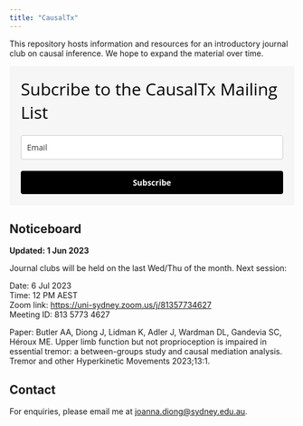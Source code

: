 ```yaml
---
title: "CausalTx"
---
```


This repository hosts information and resources for an introductory journal club on causal inference. We hope to expand the material over time.

```{=html}
<style type="text/css">@import url("https://assets.mlcdn.com/fonts.css?version=1689246");</style>
    <style type="text/css">
    /* LOADER */
    .ml-form-embedSubmitLoad {
      display: inline-block;
      width: 20px;
      height: 20px;
    }

    .g-recaptcha {
    transform: scale(1);
    -webkit-transform: scale(1);
    transform-origin: 0 0;
    -webkit-transform-origin: 0 0;
    height: ;
    }

    .sr-only {
      position: absolute;
      width: 1px;
      height: 1px;
      padding: 0;
      margin: -1px;
      overflow: hidden;
      clip: rect(0,0,0,0);
      border: 0;
    }

    .ml-form-embedSubmitLoad:after {
      content: " ";
      display: block;
      width: 11px;
      height: 11px;
      margin: 1px;
      border-radius: 50%;
      border: 4px solid #fff;
    border-color: #ffffff #ffffff #ffffff transparent;
    animation: ml-form-embedSubmitLoad 1.2s linear infinite;
    }
    @keyframes ml-form-embedSubmitLoad {
      0% {
      transform: rotate(0deg);
      }
      100% {
      transform: rotate(360deg);
      }
    }
      #mlb2-6306865.ml-form-embedContainer {
        box-sizing: border-box;
        display: table;
        margin: 0 auto;
        position: static;
        width: 100% !important;
      }
      #mlb2-6306865.ml-form-embedContainer h4,
      #mlb2-6306865.ml-form-embedContainer p,
      #mlb2-6306865.ml-form-embedContainer span,
      #mlb2-6306865.ml-form-embedContainer button {
        text-transform: none !important;
        letter-spacing: normal !important;
      }
      #mlb2-6306865.ml-form-embedContainer .ml-form-embedWrapper {
        background-color: #f6f6f6;
        
        border-width: 0px;
        border-color: transparent;
        border-radius: 4px;
        border-style: solid;
        box-sizing: border-box;
        display: inline-block !important;
        margin: 0;
        padding: 0;
        position: relative;
              }
      #mlb2-6306865.ml-form-embedContainer .ml-form-embedWrapper.embedPopup,
      #mlb2-6306865.ml-form-embedContainer .ml-form-embedWrapper.embedDefault { width: 590px; }
      #mlb2-6306865.ml-form-embedContainer .ml-form-embedWrapper.embedForm { max-width: 590px; width: 100%; }
      #mlb2-6306865.ml-form-embedContainer .ml-form-align-left { text-align: left; }
      #mlb2-6306865.ml-form-embedContainer .ml-form-align-center { text-align: center; }
      #mlb2-6306865.ml-form-embedContainer .ml-form-align-default { display: table-cell !important; vertical-align: middle !important; text-align: center !important; }
      #mlb2-6306865.ml-form-embedContainer .ml-form-align-right { text-align: right; }
      #mlb2-6306865.ml-form-embedContainer .ml-form-embedWrapper .ml-form-embedHeader img {
        border-top-left-radius: 4px;
        border-top-right-radius: 4px;
        height: auto;
        margin: 0 auto !important;
        max-width: 100%;
        width: undefinedpx;
      }
      #mlb2-6306865.ml-form-embedContainer .ml-form-embedWrapper .ml-form-embedBody,
      #mlb2-6306865.ml-form-embedContainer .ml-form-embedWrapper .ml-form-successBody {
        padding: 20px 20px 0 20px;
      }
      #mlb2-6306865.ml-form-embedContainer .ml-form-embedWrapper .ml-form-embedBody.ml-form-embedBodyHorizontal {
        padding-bottom: 0;
      }
      #mlb2-6306865.ml-form-embedContainer .ml-form-embedWrapper .ml-form-embedBody .ml-form-embedContent,
      #mlb2-6306865.ml-form-embedContainer .ml-form-embedWrapper .ml-form-successBody .ml-form-successContent {
        text-align: left;
        margin: 0 0 20px 0;
      }
      #mlb2-6306865.ml-form-embedContainer .ml-form-embedWrapper .ml-form-embedBody .ml-form-embedContent h4,
      #mlb2-6306865.ml-form-embedContainer .ml-form-embedWrapper .ml-form-successBody .ml-form-successContent h4 {
        color: #000000;
        font-family: 'Open Sans', Arial, Helvetica, sans-serif;
        font-size: 30px;
        font-weight: 400;
        margin: 0 0 10px 0;
        text-align: left;
        word-break: break-word;
      }
      #mlb2-6306865.ml-form-embedContainer .ml-form-embedWrapper .ml-form-embedBody .ml-form-embedContent p,
      #mlb2-6306865.ml-form-embedContainer .ml-form-embedWrapper .ml-form-successBody .ml-form-successContent p {
        color: #000000;
        font-family: 'Open Sans', Arial, Helvetica, sans-serif;
        font-size: 14px;
        font-weight: 400;
        line-height: 20px;
        margin: 0 0 10px 0;
        text-align: left;
      }
      #mlb2-6306865.ml-form-embedContainer .ml-form-embedWrapper .ml-form-embedBody .ml-form-embedContent ul,
      #mlb2-6306865.ml-form-embedContainer .ml-form-embedWrapper .ml-form-embedBody .ml-form-embedContent ol,
      #mlb2-6306865.ml-form-embedContainer .ml-form-embedWrapper .ml-form-successBody .ml-form-successContent ul,
      #mlb2-6306865.ml-form-embedContainer .ml-form-embedWrapper .ml-form-successBody .ml-form-successContent ol {
        color: #000000;
        font-family: 'Open Sans', Arial, Helvetica, sans-serif;
        font-size: 14px;
      }
      #mlb2-6306865.ml-form-embedContainer .ml-form-embedWrapper .ml-form-embedBody .ml-form-embedContent ol ol,
      #mlb2-6306865.ml-form-embedContainer .ml-form-embedWrapper .ml-form-successBody .ml-form-successContent ol ol {
        list-style-type: lower-alpha;
      }
      #mlb2-6306865.ml-form-embedContainer .ml-form-embedWrapper .ml-form-embedBody .ml-form-embedContent ol ol ol,
      #mlb2-6306865.ml-form-embedContainer .ml-form-embedWrapper .ml-form-successBody .ml-form-successContent ol ol ol {
        list-style-type: lower-roman;
      }
      #mlb2-6306865.ml-form-embedContainer .ml-form-embedWrapper .ml-form-embedBody .ml-form-embedContent p a,
      #mlb2-6306865.ml-form-embedContainer .ml-form-embedWrapper .ml-form-successBody .ml-form-successContent p a {
        color: #000000;
        text-decoration: underline;
      }

      #mlb2-6306865.ml-form-embedContainer .ml-form-embedWrapper .ml-block-form .ml-field-group {
        text-align: left!important;
      }

      #mlb2-6306865.ml-form-embedContainer .ml-form-embedWrapper .ml-block-form .ml-field-group label {
        margin-bottom: 5px;
        color: #333333;
        font-size: 14px;
        font-family: 'Open Sans', Arial, Helvetica, sans-serif;
        font-weight: bold; font-style: normal; text-decoration: none;;
        display: inline-block;
        line-height: 20px;
      }
      #mlb2-6306865.ml-form-embedContainer .ml-form-embedWrapper .ml-form-embedBody .ml-form-embedContent p:last-child,
      #mlb2-6306865.ml-form-embedContainer .ml-form-embedWrapper .ml-form-successBody .ml-form-successContent p:last-child {
        margin: 0;
      }
      #mlb2-6306865.ml-form-embedContainer .ml-form-embedWrapper .ml-form-embedBody form {
        margin: 0;
        width: 100%;
      }
      #mlb2-6306865.ml-form-embedContainer .ml-form-embedWrapper .ml-form-embedBody .ml-form-formContent,
      #mlb2-6306865.ml-form-embedContainer .ml-form-embedWrapper .ml-form-embedBody .ml-form-checkboxRow {
        margin: 0 0 20px 0;
        width: 100%;
      }
      #mlb2-6306865.ml-form-embedContainer .ml-form-embedWrapper .ml-form-embedBody .ml-form-checkboxRow {
        float: left;
      }
      #mlb2-6306865.ml-form-embedContainer .ml-form-embedWrapper .ml-form-embedBody .ml-form-formContent.horozintalForm {
        margin: 0;
        padding: 0 0 20px 0;
        width: 100%;
        height: auto;
        float: left;
      }
      #mlb2-6306865.ml-form-embedContainer .ml-form-embedWrapper .ml-form-embedBody .ml-form-fieldRow {
        margin: 0 0 10px 0;
        width: 100%;
      }
      #mlb2-6306865.ml-form-embedContainer .ml-form-embedWrapper .ml-form-embedBody .ml-form-fieldRow.ml-last-item {
        margin: 0;
      }
      #mlb2-6306865.ml-form-embedContainer .ml-form-embedWrapper .ml-form-embedBody .ml-form-fieldRow.ml-formfieldHorizintal {
        margin: 0;
      }
      #mlb2-6306865.ml-form-embedContainer .ml-form-embedWrapper .ml-form-embedBody .ml-form-fieldRow input {
        background-color: #ffffff !important;
        color: #333333 !important;
        border-color: #cccccc;
        border-radius: 4px !important;
        border-style: solid !important;
        border-width: 1px !important;
        font-family: 'Open Sans', Arial, Helvetica, sans-serif;
        font-size: 14px !important;
        height: auto;
        line-height: 21px !important;
        margin-bottom: 0;
        margin-top: 0;
        margin-left: 0;
        margin-right: 0;
        padding: 10px 10px !important;
        width: 100% !important;
        box-sizing: border-box !important;
        max-width: 100% !important;
      }
      #mlb2-6306865.ml-form-embedContainer .ml-form-embedWrapper .ml-form-embedBody .ml-form-fieldRow input::-webkit-input-placeholder,
      #mlb2-6306865.ml-form-embedContainer .ml-form-embedWrapper .ml-form-embedBody .ml-form-horizontalRow input::-webkit-input-placeholder { color: #333333; }

      #mlb2-6306865.ml-form-embedContainer .ml-form-embedWrapper .ml-form-embedBody .ml-form-fieldRow input::-moz-placeholder,
      #mlb2-6306865.ml-form-embedContainer .ml-form-embedWrapper .ml-form-embedBody .ml-form-horizontalRow input::-moz-placeholder { color: #333333; }

      #mlb2-6306865.ml-form-embedContainer .ml-form-embedWrapper .ml-form-embedBody .ml-form-fieldRow input:-ms-input-placeholder,
      #mlb2-6306865.ml-form-embedContainer .ml-form-embedWrapper .ml-form-embedBody .ml-form-horizontalRow input:-ms-input-placeholder { color: #333333; }

      #mlb2-6306865.ml-form-embedContainer .ml-form-embedWrapper .ml-form-embedBody .ml-form-fieldRow input:-moz-placeholder,
      #mlb2-6306865.ml-form-embedContainer .ml-form-embedWrapper .ml-form-embedBody .ml-form-horizontalRow input:-moz-placeholder { color: #333333; }

      #mlb2-6306865.ml-form-embedContainer .ml-form-embedWrapper .ml-form-embedBody .ml-form-fieldRow textarea, #mlb2-6306865.ml-form-embedContainer .ml-form-embedWrapper .ml-form-embedBody .ml-form-horizontalRow textarea {
        background-color: #ffffff !important;
        color: #333333 !important;
        border-color: #cccccc;
        border-radius: 4px !important;
        border-style: solid !important;
        border-width: 1px !important;
        font-family: 'Open Sans', Arial, Helvetica, sans-serif;
        font-size: 14px !important;
        height: auto;
        line-height: 21px !important;
        margin-bottom: 0;
        margin-top: 0;
        padding: 10px 10px !important;
        width: 100% !important;
        box-sizing: border-box !important;
        max-width: 100% !important;
      }

      #mlb2-6306865.ml-form-embedContainer .ml-form-embedWrapper .ml-form-embedBody .ml-form-fieldRow .custom-radio .custom-control-label::before, #mlb2-6306865.ml-form-embedContainer .ml-form-embedWrapper .ml-form-embedBody .ml-form-horizontalRow .custom-radio .custom-control-label::before, #mlb2-6306865.ml-form-embedContainer .ml-form-embedWrapper .ml-form-embedBody .ml-form-fieldRow .custom-checkbox .custom-control-label::before, #mlb2-6306865.ml-form-embedContainer .ml-form-embedWrapper .ml-form-embedBody .ml-form-horizontalRow .custom-checkbox .custom-control-label::before, #mlb2-6306865.ml-form-embedContainer .ml-form-embedWrapper .ml-form-embedBody .ml-form-embedPermissions .ml-form-embedPermissionsOptionsCheckbox .label-description::before, #mlb2-6306865.ml-form-embedContainer .ml-form-embedWrapper .ml-form-embedBody .ml-form-interestGroupsRow .ml-form-interestGroupsRowCheckbox .label-description::before, #mlb2-6306865.ml-form-embedContainer .ml-form-embedWrapper .ml-form-embedBody .ml-form-checkboxRow .label-description::before {
          border-color: #cccccc!important;
          background-color: #ffffff!important;
      }

      #mlb2-6306865.ml-form-embedContainer .ml-form-embedWrapper .ml-form-embedBody .ml-form-fieldRow input.custom-control-input[type="checkbox"]{
        box-sizing: border-box;
        padding: 0;
        position: absolute;
        z-index: -1;
        opacity: 0;
        margin-top: 5px;
        margin-left: -1.5rem;
        overflow: visible;
      }

      #mlb2-6306865.ml-form-embedContainer .ml-form-embedWrapper .ml-form-embedBody .ml-form-fieldRow .custom-checkbox .custom-control-label::before, #mlb2-6306865.ml-form-embedContainer .ml-form-embedWrapper .ml-form-embedBody .ml-form-horizontalRow .custom-checkbox .custom-control-label::before, #mlb2-6306865.ml-form-embedContainer .ml-form-embedWrapper .ml-form-embedBody .ml-form-embedPermissions .ml-form-embedPermissionsOptionsCheckbox .label-description::before, #mlb2-6306865.ml-form-embedContainer .ml-form-embedWrapper .ml-form-embedBody .ml-form-interestGroupsRow .ml-form-interestGroupsRowCheckbox .label-description::before, #mlb2-6306865.ml-form-embedContainer .ml-form-embedWrapper .ml-form-embedBody .ml-form-checkboxRow .label-description::before {
        border-radius: 4px!important;
      }


      #mlb2-6306865.ml-form-embedContainer .ml-form-embedWrapper .ml-form-embedBody .ml-form-checkboxRow input[type=checkbox]:checked~.label-description::after, #mlb2-6306865.ml-form-embedContainer .ml-form-embedWrapper .ml-form-embedBody .ml-form-embedPermissions .ml-form-embedPermissionsOptionsCheckbox input[type=checkbox]:checked~.label-description::after, #mlb2-6306865.ml-form-embedContainer .ml-form-embedWrapper .ml-form-embedBody .ml-form-fieldRow .custom-checkbox .custom-control-input:checked~.custom-control-label::after, #mlb2-6306865.ml-form-embedContainer .ml-form-embedWrapper .ml-form-embedBody .ml-form-horizontalRow .custom-checkbox .custom-control-input:checked~.custom-control-label::after, #mlb2-6306865.ml-form-embedContainer .ml-form-embedWrapper .ml-form-embedBody .ml-form-interestGroupsRow .ml-form-interestGroupsRowCheckbox input[type=checkbox]:checked~.label-description::after {
        background-image: url("data:image/svg+xml,%3csvg xmlns='http://www.w3.org/2000/svg' viewBox='0 0 8 8'%3e%3cpath fill='%23fff' d='M6.564.75l-3.59 3.612-1.538-1.55L0 4.26 2.974 7.25 8 2.193z'/%3e%3c/svg%3e");
      }

      #mlb2-6306865.ml-form-embedContainer .ml-form-embedWrapper .ml-form-embedBody .ml-form-fieldRow .custom-radio .custom-control-input:checked~.custom-control-label::after, #mlb2-6306865.ml-form-embedContainer .ml-form-embedWrapper .ml-form-embedBody .ml-form-fieldRow .custom-radio .custom-control-input:checked~.custom-control-label::after {
        background-image: url("data:image/svg+xml,%3csvg xmlns='http://www.w3.org/2000/svg' viewBox='-4 -4 8 8'%3e%3ccircle r='3' fill='%23fff'/%3e%3c/svg%3e");
      }

      #mlb2-6306865.ml-form-embedContainer .ml-form-embedWrapper .ml-form-embedBody .ml-form-fieldRow .custom-radio .custom-control-input:checked~.custom-control-label::before, #mlb2-6306865.ml-form-embedContainer .ml-form-embedWrapper .ml-form-embedBody .ml-form-horizontalRow .custom-radio .custom-control-input:checked~.custom-control-label::before, #mlb2-6306865.ml-form-embedContainer .ml-form-embedWrapper .ml-form-embedBody .ml-form-fieldRow .custom-checkbox .custom-control-input:checked~.custom-control-label::before, #mlb2-6306865.ml-form-embedContainer .ml-form-embedWrapper .ml-form-embedBody .ml-form-horizontalRow .custom-checkbox .custom-control-input:checked~.custom-control-label::before, #mlb2-6306865.ml-form-embedContainer .ml-form-embedWrapper .ml-form-embedBody .ml-form-embedPermissions .ml-form-embedPermissionsOptionsCheckbox input[type=checkbox]:checked~.label-description::before, #mlb2-6306865.ml-form-embedContainer .ml-form-embedWrapper .ml-form-embedBody .ml-form-interestGroupsRow .ml-form-interestGroupsRowCheckbox input[type=checkbox]:checked~.label-description::before, #mlb2-6306865.ml-form-embedContainer .ml-form-embedWrapper .ml-form-embedBody .ml-form-checkboxRow input[type=checkbox]:checked~.label-description::before  {
          border-color: #000000!important;
          background-color: #000000!important;
      }

      #mlb2-6306865.ml-form-embedContainer .ml-form-embedWrapper .ml-form-embedBody .ml-form-fieldRow .custom-radio .custom-control-label::before, #mlb2-6306865.ml-form-embedContainer .ml-form-embedWrapper .ml-form-embedBody .ml-form-horizontalRow .custom-radio .custom-control-label::before, #mlb2-6306865.ml-form-embedContainer .ml-form-embedWrapper .ml-form-embedBody .ml-form-fieldRow .custom-radio .custom-control-label::after, #mlb2-6306865.ml-form-embedContainer .ml-form-embedWrapper .ml-form-embedBody .ml-form-horizontalRow .custom-radio .custom-control-label::after, #mlb2-6306865.ml-form-embedContainer .ml-form-embedWrapper .ml-form-embedBody .ml-form-fieldRow .custom-checkbox .custom-control-label::before, #mlb2-6306865.ml-form-embedContainer .ml-form-embedWrapper .ml-form-embedBody .ml-form-fieldRow .custom-checkbox .custom-control-label::after, #mlb2-6306865.ml-form-embedContainer .ml-form-embedWrapper .ml-form-embedBody .ml-form-horizontalRow .custom-checkbox .custom-control-label::before, #mlb2-6306865.ml-form-embedContainer .ml-form-embedWrapper .ml-form-embedBody .ml-form-horizontalRow .custom-checkbox .custom-control-label::after {
           top: 2px;
           box-sizing: border-box;
      }

      #mlb2-6306865.ml-form-embedContainer .ml-form-embedWrapper .ml-form-embedBody .ml-form-embedPermissions .ml-form-embedPermissionsOptionsCheckbox .label-description::before, #mlb2-6306865.ml-form-embedContainer .ml-form-embedWrapper .ml-form-embedBody .ml-form-embedPermissions .ml-form-embedPermissionsOptionsCheckbox .label-description::after, #mlb2-6306865.ml-form-embedContainer .ml-form-embedWrapper .ml-form-embedBody .ml-form-checkboxRow .label-description::before, #mlb2-6306865.ml-form-embedContainer .ml-form-embedWrapper .ml-form-embedBody .ml-form-checkboxRow .label-description::after {
           top: 0px!important;
           box-sizing: border-box!important;
      }

      #mlb2-6306865.ml-form-embedContainer .ml-form-embedWrapper .ml-form-embedBody .ml-form-checkboxRow .label-description::before, #mlb2-6306865.ml-form-embedContainer .ml-form-embedWrapper .ml-form-embedBody .ml-form-checkboxRow .label-description::after {
        top: 0px!important;
           box-sizing: border-box!important;
      }

       #mlb2-6306865.ml-form-embedContainer .ml-form-embedWrapper .ml-form-embedBody .ml-form-interestGroupsRow .ml-form-interestGroupsRowCheckbox .label-description::after {
            top: 0px!important;
            box-sizing: border-box!important;
            position: absolute;
            left: -1.5rem;
            display: block;
            width: 1rem;
            height: 1rem;
            content: "";
       }

      #mlb2-6306865.ml-form-embedContainer .ml-form-embedWrapper .ml-form-embedBody .ml-form-interestGroupsRow .ml-form-interestGroupsRowCheckbox .label-description::before {
        top: 0px!important;
        box-sizing: border-box!important;
      }

      #mlb2-6306865.ml-form-embedContainer .ml-form-embedWrapper .ml-form-embedBody .custom-control-label::before {
          position: absolute;
          top: 4px;
          left: -1.5rem;
          display: block;
          width: 16px;
          height: 16px;
          pointer-events: none;
          content: "";
          background-color: #ffffff;
          border: #adb5bd solid 1px;
          border-radius: 50%;
      }

      #mlb2-6306865.ml-form-embedContainer .ml-form-embedWrapper .ml-form-embedBody .custom-control-label::after {
          position: absolute;
          top: 2px!important;
          left: -1.5rem;
          display: block;
          width: 1rem;
          height: 1rem;
          content: "";
      }

      #mlb2-6306865.ml-form-embedContainer .ml-form-embedWrapper .ml-form-embedBody .ml-form-embedPermissions .ml-form-embedPermissionsOptionsCheckbox .label-description::before, #mlb2-6306865.ml-form-embedContainer .ml-form-embedWrapper .ml-form-embedBody .ml-form-interestGroupsRow .ml-form-interestGroupsRowCheckbox .label-description::before, #mlb2-6306865.ml-form-embedContainer .ml-form-embedWrapper .ml-form-embedBody .ml-form-checkboxRow .label-description::before {
          position: absolute;
          top: 4px;
          left: -1.5rem;
          display: block;
          width: 16px;
          height: 16px;
          pointer-events: none;
          content: "";
          background-color: #ffffff;
          border: #adb5bd solid 1px;
          border-radius: 50%;
      }

      #mlb2-6306865.ml-form-embedContainer .ml-form-embedWrapper .ml-form-embedBody .ml-form-embedPermissions .ml-form-embedPermissionsOptionsCheckbox .label-description::after {
          position: absolute;
          top: 0px!important;
          left: -1.5rem;
          display: block;
          width: 1rem;
          height: 1rem;
          content: "";
      }

      #mlb2-6306865.ml-form-embedContainer .ml-form-embedWrapper .ml-form-embedBody .ml-form-checkboxRow .label-description::after {
          position: absolute;
          top: 0px!important;
          left: -1.5rem;
          display: block;
          width: 1rem;
          height: 1rem;
          content: "";
      }

      #mlb2-6306865.ml-form-embedContainer .ml-form-embedWrapper .ml-form-embedBody .custom-radio .custom-control-label::after {
          background: no-repeat 50%/50% 50%;
      }
      #mlb2-6306865.ml-form-embedContainer .ml-form-embedWrapper .ml-form-embedBody .custom-checkbox .custom-control-label::after, #mlb2-6306865.ml-form-embedContainer .ml-form-embedWrapper .ml-form-embedBody .ml-form-embedPermissions .ml-form-embedPermissionsOptionsCheckbox .label-description::after, #mlb2-6306865.ml-form-embedContainer .ml-form-embedWrapper .ml-form-embedBody .ml-form-interestGroupsRow .ml-form-interestGroupsRowCheckbox .label-description::after, #mlb2-6306865.ml-form-embedContainer .ml-form-embedWrapper .ml-form-embedBody .ml-form-checkboxRow .label-description::after {
          background: no-repeat 50%/50% 50%;
      }

      #mlb2-6306865.ml-form-embedContainer .ml-form-embedWrapper .ml-form-embedBody .ml-form-fieldRow .custom-control, #mlb2-6306865.ml-form-embedContainer .ml-form-embedWrapper .ml-form-embedBody .ml-form-horizontalRow .custom-control {
        position: relative;
        display: block;
        min-height: 1.5rem;
        padding-left: 1.5rem;
      }

      #mlb2-6306865.ml-form-embedContainer .ml-form-embedWrapper .ml-form-embedBody .ml-form-fieldRow .custom-radio .custom-control-input, #mlb2-6306865.ml-form-embedContainer .ml-form-embedWrapper .ml-form-embedBody .ml-form-horizontalRow .custom-radio .custom-control-input, #mlb2-6306865.ml-form-embedContainer .ml-form-embedWrapper .ml-form-embedBody .ml-form-fieldRow .custom-checkbox .custom-control-input, #mlb2-6306865.ml-form-embedContainer .ml-form-embedWrapper .ml-form-embedBody .ml-form-horizontalRow .custom-checkbox .custom-control-input {
          position: absolute;
          z-index: -1;
          opacity: 0;
          box-sizing: border-box;
          padding: 0;
      }

      #mlb2-6306865.ml-form-embedContainer .ml-form-embedWrapper .ml-form-embedBody .ml-form-fieldRow .custom-radio .custom-control-label, #mlb2-6306865.ml-form-embedContainer .ml-form-embedWrapper .ml-form-embedBody .ml-form-horizontalRow .custom-radio .custom-control-label, #mlb2-6306865.ml-form-embedContainer .ml-form-embedWrapper .ml-form-embedBody .ml-form-fieldRow .custom-checkbox .custom-control-label, #mlb2-6306865.ml-form-embedContainer .ml-form-embedWrapper .ml-form-embedBody .ml-form-horizontalRow .custom-checkbox .custom-control-label {
          color: #000000;
          font-size: 12px!important;
          font-family: 'Open Sans', Arial, Helvetica, sans-serif;
          line-height: 22px;
          margin-bottom: 0;
          position: relative;
          vertical-align: top;
          font-style: normal;
          font-weight: 700;
      }

      #mlb2-6306865.ml-form-embedContainer .ml-form-embedWrapper .ml-form-embedBody .ml-form-fieldRow .custom-select, #mlb2-6306865.ml-form-embedContainer .ml-form-embedWrapper .ml-form-embedBody .ml-form-horizontalRow .custom-select {
        background-color: #ffffff !important;
        color: #333333 !important;
        border-color: #cccccc;
        border-radius: 4px !important;
        border-style: solid !important;
        border-width: 1px !important;
        font-family: 'Open Sans', Arial, Helvetica, sans-serif;
        font-size: 14px !important;
        line-height: 20px !important;
        margin-bottom: 0;
        margin-top: 0;
        padding: 10px 28px 10px 12px !important;
        width: 100% !important;
        box-sizing: border-box !important;
        max-width: 100% !important;
        height: auto;
        display: inline-block;
        vertical-align: middle;
        background: url('https://assets.mlcdn.com/ml/images/default/dropdown.svg') no-repeat right .75rem center/8px 10px;
        -webkit-appearance: none;
        -moz-appearance: none;
        appearance: none;
      }


      #mlb2-6306865.ml-form-embedContainer .ml-form-embedWrapper .ml-form-embedBody .ml-form-horizontalRow {
        height: auto;
        width: 100%;
        float: left;
      }
      .ml-form-formContent.horozintalForm .ml-form-horizontalRow .ml-input-horizontal { width: 70%; float: left; }
      .ml-form-formContent.horozintalForm .ml-form-horizontalRow .ml-button-horizontal { width: 30%; float: left; }
      .ml-form-formContent.horozintalForm .ml-form-horizontalRow .ml-button-horizontal.labelsOn { padding-top: 25px;  }
      .ml-form-formContent.horozintalForm .ml-form-horizontalRow .horizontal-fields { box-sizing: border-box; float: left; padding-right: 10px;  }
      #mlb2-6306865.ml-form-embedContainer .ml-form-embedWrapper .ml-form-embedBody .ml-form-horizontalRow input {
        background-color: #ffffff;
        color: #333333;
        border-color: #cccccc;
        border-radius: 4px;
        border-style: solid;
        border-width: 1px;
        font-family: 'Open Sans', Arial, Helvetica, sans-serif;
        font-size: 14px;
        line-height: 20px;
        margin-bottom: 0;
        margin-top: 0;
        padding: 10px 10px;
        width: 100%;
        box-sizing: border-box;
        overflow-y: initial;
      }
      #mlb2-6306865.ml-form-embedContainer .ml-form-embedWrapper .ml-form-embedBody .ml-form-horizontalRow button {
        background-color: #000000 !important;
        border-color: #000000;
        border-style: solid;
        border-width: 1px;
        border-radius: 4px;
        box-shadow: none;
        color: #ffffff !important;
        cursor: pointer;
        font-family: 'Open Sans', Arial, Helvetica, sans-serif;
        font-size: 14px !important;
        font-weight: 700;
        line-height: 20px;
        margin: 0 !important;
        padding: 10px !important;
        width: 100%;
        height: auto;
      }
      #mlb2-6306865.ml-form-embedContainer .ml-form-embedWrapper .ml-form-embedBody .ml-form-horizontalRow button:hover {
        background-color: #333333 !important;
        border-color: #333333 !important;
      }
      #mlb2-6306865.ml-form-embedContainer .ml-form-embedWrapper .ml-form-embedBody .ml-form-checkboxRow input[type="checkbox"] {
        box-sizing: border-box;
        padding: 0;
        position: absolute;
        z-index: -1;
        opacity: 0;
        margin-top: 5px;
        margin-left: -1.5rem;
        overflow: visible;
      }
      #mlb2-6306865.ml-form-embedContainer .ml-form-embedWrapper .ml-form-embedBody .ml-form-checkboxRow .label-description {
        color: #000000;
        display: block;
        font-family: 'Open Sans', Arial, Helvetica, sans-serif;
        font-size: 12px;
        text-align: left;
        margin-bottom: 0;
        position: relative;
        vertical-align: top;
      }
      #mlb2-6306865.ml-form-embedContainer .ml-form-embedWrapper .ml-form-embedBody .ml-form-checkboxRow label {
        font-weight: normal;
        margin: 0;
        padding: 0;
        position: relative;
        display: block;
        min-height: 24px;
        padding-left: 24px;

      }
      #mlb2-6306865.ml-form-embedContainer .ml-form-embedWrapper .ml-form-embedBody .ml-form-checkboxRow label a {
        color: #000000;
        text-decoration: underline;
      }
      #mlb2-6306865.ml-form-embedContainer .ml-form-embedWrapper .ml-form-embedBody .ml-form-checkboxRow label p {
        color: #000000 !important;
        font-family: 'Open Sans', Arial, Helvetica, sans-serif !important;
        font-size: 12px !important;
        font-weight: normal !important;
        line-height: 18px !important;
        padding: 0 !important;
        margin: 0 5px 0 0 !important;
      }
      #mlb2-6306865.ml-form-embedContainer .ml-form-embedWrapper .ml-form-embedBody .ml-form-checkboxRow label p:last-child {
        margin: 0;
      }
      #mlb2-6306865.ml-form-embedContainer .ml-form-embedWrapper .ml-form-embedBody .ml-form-embedSubmit {
        margin: 0 0 20px 0;
        float: left;
        width: 100%;
      }
      #mlb2-6306865.ml-form-embedContainer .ml-form-embedWrapper .ml-form-embedBody .ml-form-embedSubmit button {
        background-color: #000000 !important;
        border: none !important;
        border-radius: 4px !important;
        box-shadow: none !important;
        color: #ffffff !important;
        cursor: pointer;
        font-family: 'Open Sans', Arial, Helvetica, sans-serif !important;
        font-size: 14px !important;
        font-weight: 700 !important;
        line-height: 21px !important;
        height: auto;
        padding: 10px !important;
        width: 100% !important;
        box-sizing: border-box !important;
      }
      #mlb2-6306865.ml-form-embedContainer .ml-form-embedWrapper .ml-form-embedBody .ml-form-embedSubmit button.loading {
        display: none;
      }
      #mlb2-6306865.ml-form-embedContainer .ml-form-embedWrapper .ml-form-embedBody .ml-form-embedSubmit button:hover {
        background-color: #333333 !important;
      }
      .ml-subscribe-close {
        width: 30px;
        height: 30px;
        background: url('https://assets.mlcdn.com/ml/images/default/modal_close.png') no-repeat;
        background-size: 30px;
        cursor: pointer;
        margin-top: -10px;
        margin-right: -10px;
        position: absolute;
        top: 0;
        right: 0;
      }
      .ml-error input, .ml-error textarea, .ml-error select {
        border-color: red!important;
      }

      .ml-error .custom-checkbox-radio-list {
        border: 1px solid red !important;
        border-radius: 4px;
        padding: 10px;
      }

      .ml-error .label-description,
      .ml-error .label-description p,
      .ml-error .label-description p a,
      .ml-error label:first-child {
        color: #ff0000 !important;
      }

      #mlb2-6306865.ml-form-embedContainer .ml-form-embedWrapper .ml-form-embedBody .ml-form-checkboxRow.ml-error .label-description p,
      #mlb2-6306865.ml-form-embedContainer .ml-form-embedWrapper .ml-form-embedBody .ml-form-checkboxRow.ml-error .label-description p:first-letter {
        color: #ff0000 !important;
      }
            @media only screen and (max-width: 590px){

        .ml-form-embedWrapper.embedDefault, .ml-form-embedWrapper.embedPopup { width: 100%!important; }
        .ml-form-formContent.horozintalForm { float: left!important; }
        .ml-form-formContent.horozintalForm .ml-form-horizontalRow { height: auto!important; width: 100%!important; float: left!important; }
        .ml-form-formContent.horozintalForm .ml-form-horizontalRow .ml-input-horizontal { width: 100%!important; }
        .ml-form-formContent.horozintalForm .ml-form-horizontalRow .ml-input-horizontal > div { padding-right: 0px!important; padding-bottom: 10px; }
        .ml-form-formContent.horozintalForm .ml-button-horizontal { width: 100%!important; }
        .ml-form-formContent.horozintalForm .ml-button-horizontal.labelsOn { padding-top: 0px!important; }

      }
    </style>

    
  
    
    

    
    

    
    

    

      
        
        
      

      
        
        
      

      

            
            
            
            
            
            
      

      

      
        
        
         
        
        
      

        
        
        
        
        
        
      

       

        
        
        
        
        
        
        
       


      
        
        
        
        
  



  
        
        
        
      


      
    
    
    
    
    
    
    
  

  
        
        
        
        
        
      

      
        
        
        
        
        
      

      
        
        
        
        
        
      

       

        
        
        
        
       

       
        
        
        
        
      

      
        
        
        
        
        
        
        
       

    

    


      


      

      
      

      

      





    

      
    <div id="mlb2-6306865" class="ml-form-embedContainer ml-subscribe-form ml-subscribe-form-6306865">
      <div class="ml-form-align-center ">
        <div class="ml-form-embedWrapper embedForm">

          
          

          <div class="ml-form-embedBody ml-form-embedBodyDefault row-form">

            <div class="ml-form-embedContent" style=" ">
              
                <h4>Subcribe to the CausalTx Mailing List</h4>
                
              
            </div>

            <form class="ml-block-form" action="https://assets.mailerlite.com/jsonp/510966/forms/93671350751725493/subscribe" data-code="" method="post" target="_blank">
              <div class="ml-form-formContent">
                

                  
                  <div class="ml-form-fieldRow ml-last-item">
                    <div class="ml-field-group ml-field-email ml-validate-email ml-validate-required">

                      


                      <!-- input -->
                      <input aria-label="email" aria-required="true" type="email" class="form-control" data-inputmask="" name="fields[email]" placeholder="Email" autocomplete="email">
                      <!-- /input -->

                      <!-- textarea -->
                      
                      <!-- /textarea -->

                      <!-- select -->
                      
                      <!-- /select -->

                      <!-- checkboxes -->
            
            <!-- /checkboxes -->

                      <!-- radio -->
                      
                      <!-- /radio -->

                      <!-- countries -->
                      
                      <!-- /countries -->





                    </div>
                  </div>
                
              </div>

              

              <!-- Privacy policy -->
              
              <!-- /Privacy policy -->

              

              

              






              
              <input type="hidden" name="ml-submit" value="1">

              <div class="ml-form-embedSubmit">
                
                  <button type="submit" class="primary">Subscribe</button>
                
                <button disabled="disabled" style="display: none;" type="button" class="loading">
                  <div class="ml-form-embedSubmitLoad"></div>
                  <span class="sr-only">Loading...</span>
                </button>
              </div>

              
              <input type="hidden" name="anticsrf" value="true">
            </form>
          </div>

          <div class="ml-form-successBody row-success" style="display: none">

            <div class="ml-form-successContent">
              
                <h4>Thank you!</h4>
                
                  <p>You have successfully joined our subscriber list.</p>
                
              
            </div>

          </div>
        </div>
      </div>
    </div>

  

  
  
  <script>
    function ml_webform_success_6306865() {
      var $ = ml_jQuery || jQuery;
      $('.ml-subscribe-form-6306865 .row-success').show();
      $('.ml-subscribe-form-6306865 .row-form').hide();
    }
      </script>
  
  
      <script src="https://groot.mailerlite.com/js/w/webforms.min.js?vc2affd81117220f6978e779b988d5128" type="text/javascript"></script>
        <script>
            fetch("https://assets.mailerlite.com/jsonp/510966/forms/93671350751725493/track-view")
        </script>
```
## Noticeboard

**Updated: 1 Jun 2023**

Journal clubs will be held on the last Wed/Thu of the month. Next session:

Date: 6 Jul 2023\
Time: 12 PM AEST\
Zoom link: <https://uni-sydney.zoom.us/j/81357734627>\
Meeting ID: 813 5773 4627

Paper: Butler AA, Diong J, Lidman K, Adler J, Wardman DL, Gandevia SC, Héroux ME. Upper limb function but not proprioception is impaired in essential tremor: a between-groups study and causal mediation analysis. Tremor and other Hyperkinetic Movements 2023;13:1.

## Contact

For enquiries, please email me at [joanna.diong\@sydney.edu.au](mailto:joanna.diong@sydney.edu.au).
